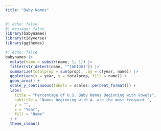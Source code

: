 ```yaml
---
title: "Baby Names"
---
```


```r
#| echo: false
#| message: false
library(babynames)
library(tidyverse)
library(ggthemes)
```

```r
#| echo: false
babynames |>
  mutate(name = substr(name, 1, 1)) |>
  filter(str_detect(name, "^[AEIOU]")) |>
  summarize(totalprop = sum(prop), .by = c(year, name)) |>
  ggplot(aes(x = year, y = totalprop, fill = name)) +
  geom_area() +
  scale_y_continuous(labels = scales::percent_format()) +
  labs(
    title = "Percentage of U.S. Baby Names Beginning with Vowels",
    subtitle = "Names beginning with A- are the most frequent.",
    y = "",
    x = "Year",
    fill = "Name"
  ) +
  theme_clean()
```

